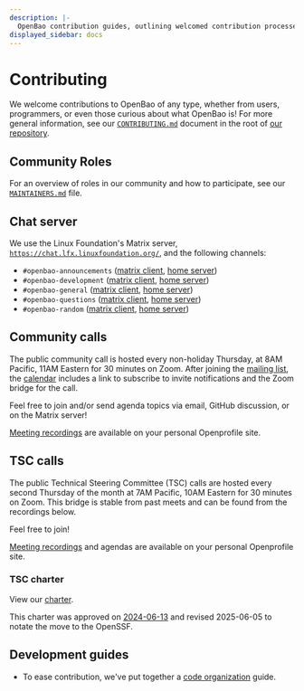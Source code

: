 ```yaml
---
description: |-
  OpenBao contribution guides, outlining welcomed contribution processes and providing an in-depth overview of the code base.
displayed_sidebar: docs
---
```


# Contributing

We welcome contributions to OpenBao of any type, whether from users,
programmers, or even those curious about what OpenBao is! For more
general information, see our [`CONTRIBUTING.md`](https://github.com/openbao/openbao/blob/main/CONTRIBUTING.md)
document in the root of [our repository](https://github.com/openbao/openbao).

## Community Roles

For an overview of roles in our community and how to participate, see our
[`MAINTAINERS.md`](https://github.com/openbao/openbao/blob/main/MAINTAINERS.md)
file.

## Chat server

We use the Linux Foundation's Matrix server,
[`https://chat.lfx.linuxfoundation.org/`](https://chat.lfx.linuxfoundation.org/),
and the following channels:

  - `#openbao-announcements` ([matrix client](https://matrix.to/#/#openbao-announcements:chat.lfx.linuxfoundation.org), [home server](https://chat.lfx.linuxfoundation.org/#/room/#openbao-announcements:chat.lfx.linuxfoundation.org))
  - `#openbao-development` ([matrix client](https://matrix.to/#/#openbao-development:chat.lfx.linuxfoundation.org), [home server](https://chat.lfx.linuxfoundation.org/#/room/#openbao-development:chat.lfx.linuxfoundation.org))
  - `#openbao-general` ([matrix client](https://matrix.to/#/#openbao-general:chat.lfx.linuxfoundation.org), [home server](https://chat.lfx.linuxfoundation.org/#/room/#openbao-general:chat.lfx.linuxfoundation.org))
  - `#openbao-questions` ([matrix client](https://matrix.to/#/#openbao-questions:chat.lfx.linuxfoundation.org), [home server](https://chat.lfx.linuxfoundation.org/#/room/#openbao-questions:chat.lfx.linuxfoundation.org))
  - `#openbao-random` ([matrix client](https://matrix.to/#/#openbao-random:chat.lfx.linuxfoundation.org), [home server](https://chat.lfx.linuxfoundation.org/#/room/#openbao-random:chat.lfx.linuxfoundation.org))

## Community calls

The public community call is hosted every non-holiday Thursday, at 8AM Pacific,
11AM Eastern for 30 minutes on Zoom. After joining the [mailing
list](https://lists.openssf.org/g/openbao), the [calendar](https://lists.openssf.org/g/openbao/calendar)
includes a link to subscribe to invite notifications and the Zoom bridge for
the call.

Feel free to join and/or send agenda topics via email, GitHub discussion, or
on the Matrix server!

[Meeting recordings](https://openprofile.dev/my-meetings)
are available on your personal Openprofile site.

## TSC calls

The public Technical Steering Committee (TSC) calls are hosted every second
Thursday of the month at 7AM Pacific, 10AM Eastern for 30 minutes on Zoom.
This bridge is stable from past meets and can be found from the recordings
below.

Feel free to join!

[Meeting recordings](https://openprofile.dev/my-meetings)
and agendas are available on your personal Openprofile site.

### TSC charter

View our [charter](https://github.com/openbao/openbao/blob/main/CHARTER.md).

This charter was approved on [2024-06-13](https://lf-edge.atlassian.net/wiki/spaces/OP/pages/15211981/2024-06-13+OpenBao+TSC+Meeting) and revised 2025-06-05 to notate the move to the OpenSSF.

## Development guides

 - To ease contribution, we've put together a [code organization](/docs/contributing/code-organization)
   guide.
